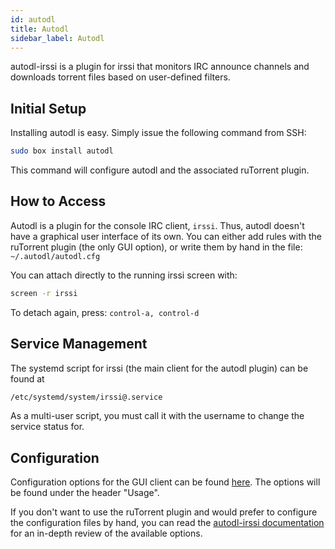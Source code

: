 ```yaml
---
id: autodl
title: Autodl
sidebar_label: Autodl
---
```


autodl-irssi is a plugin for irssi that monitors IRC announce channels and downloads torrent files based on user-defined filters.

## Initial Setup

Installing autodl is easy. Simply issue the following command from SSH:

```bash main
sudo box install autodl
```

This command will configure autodl and the associated ruTorrent plugin.

## How to Access

Autodl is a plugin for the console IRC client, `irssi`. Thus, autodl doesn't have a graphical user interface of its own. You can either add rules with the ruTorrent plugin (the only GUI option), or write them by hand in the file: `~/.autodl/autodl.cfg`

You can attach directly to the running irssi screen with:

```bash main
screen -r irssi
```
To detach again, press: `control-a, control-d`

## Service Management

The systemd script for irssi (the main client for the autodl plugin) can be found at
```bash main
/etc/systemd/system/irssi@.service
```
As a multi-user script, you must call it with the username to change the service status for.


<SystemdTabs service="irssi@<username>"/>

## Configuration

Configuration options for the GUI client can be found [here](https://code.google.com/archive/p/rutorrent/wikis/PluginAutodlirssi.wiki#Usage). The options will be found under the header "Usage".

If you don't want to use the ruTorrent plugin and would prefer to configure the configuration files by hand, you can read the [autodl-irssi documentation](https://autodl-community.github.io/autodl-irssi/configuration/overview/) for an in-depth review of the available options.